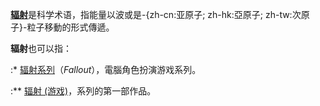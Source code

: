 '''[[辐射|辐射]]'''是科学术语，指能量以波或是-{zh-cn:亚原子; zh-hk:亞原子; zh-tw:次原子}-粒子移動的形式傳遞。

'''辐射'''也可以指：
:* [[辐射系列|辐射系列]]（''Fallout''），電腦角色扮演游戏系列。
:** [[辐射_(游戏)|辐射 (游戏)]]，系列的第一部作品。

{{disambig|cat=二字作品消歧義}}